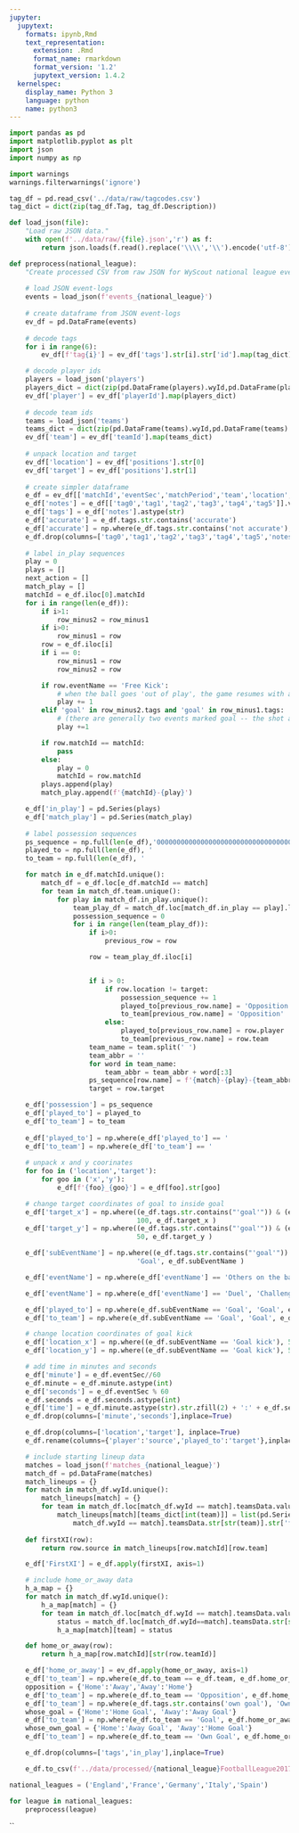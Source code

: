 ```yaml
---
jupyter:
  jupytext:
    formats: ipynb,Rmd
    text_representation:
      extension: .Rmd
      format_name: rmarkdown
      format_version: '1.2'
      jupytext_version: 1.4.2
  kernelspec:
    display_name: Python 3
    language: python
    name: python3
---
```


```python
import pandas as pd
import matplotlib.pyplot as plt
import json
import numpy as np

import warnings
warnings.filterwarnings('ignore')
```

```python
tag_df = pd.read_csv('../data/raw/tagcodes.csv')
tag_dict = dict(zip(tag_df.Tag, tag_df.Description))
```

```python
def load_json(file):
    "Load raw JSON data."
    with open(f'../data/raw/{file}.json','r') as f:
        return json.loads(f.read().replace('\\\\','\\').encode('utf-8'))
```

```python
def preprocess(national_league):
    "Create processed CSV from raw JSON for WyScout national league event-logs."
    
    # load JSON event-logs
    events = load_json(f'events_{national_league}')
    
    # create dataframe from JSON event-logs
    ev_df = pd.DataFrame(events)
    
    # decode tags
    for i in range(6):
        ev_df[f'tag{i}'] = ev_df['tags'].str[i].str['id'].map(tag_dict).str.lower()

    # decode player ids
    players = load_json('players')
    players_dict = dict(zip(pd.DataFrame(players).wyId,pd.DataFrame(players).shortName))
    ev_df['player'] = ev_df['playerId'].map(players_dict)
    
    # decode team ids
    teams = load_json('teams')
    teams_dict = dict(zip(pd.DataFrame(teams).wyId,pd.DataFrame(teams).name))
    ev_df['team'] = ev_df['teamId'].map(teams_dict)
    
    # unpack location and target
    ev_df['location'] = ev_df['positions'].str[0]
    ev_df['target'] = ev_df['positions'].str[1]
    
    # create simpler dataframe
    e_df = ev_df[['matchId','eventSec','matchPeriod','team','location','target','player','eventName','subEventName','tag0','tag1','tag2','tag3','tag4','tag5']]
    e_df['notes'] = e_df[['tag0','tag1','tag2','tag3','tag4','tag5']].values.tolist()
    e_df['tags'] = e_df['notes'].astype(str)
    e_df['accurate'] = e_df.tags.str.contains('accurate')
    e_df['accurate'] = np.where(e_df.tags.str.contains('not accurate'), 0, e_df.accurate)
    e_df.drop(columns=['tag0','tag1','tag2','tag3','tag4','tag5','notes'],inplace=True) 
    
    # label in_play sequences
    play = 0
    plays = []
    next_action = []
    match_play = []
    matchId = e_df.iloc[0].matchId
    for i in range(len(e_df)):
        if i>1:
            row_minus2 = row_minus1
        if i>0:
            row_minus1 = row
        row = e_df.iloc[i]
        if i == 0:
            row_minus1 = row
            row_minus2 = row

        if row.eventName == 'Free Kick':
            # when the ball goes 'out of play', the game resumes with a 'free kick' (here includes Throw-Ins)
            play += 1
        elif 'goal' in row_minus2.tags and 'goal' in row_minus1.tags:
            # (there are generally two events marked goal -- the shot and the attempted save)
            play +=1

        if row.matchId == matchId:
            pass
        else:
            play = 0
            matchId = row.matchId
        plays.append(play)
        match_play.append(f'{matchId}-{play}')

    e_df['in_play'] = pd.Series(plays)
    e_df['match_play'] = pd.Series(match_play)
    
    # label possession sequences
    ps_sequence = np.full(len(e_df),'0000000000000000000000000000000000')
    played_to = np.full(len(e_df), '                                    ')
    to_team = np.full(len(e_df), '                                       ')

    for match in e_df.matchId.unique():
        match_df = e_df.loc[e_df.matchId == match]
        for team in match_df.team.unique():
            for play in match_df.in_play.unique():
                team_play_df = match_df.loc[match_df.in_play == play].loc[match_df.team == team]
                possession_sequence = 0
                for i in range(len(team_play_df)):
                    if i>0:
                        previous_row = row

                    row = team_play_df.iloc[i]


                    if i > 0:
                        if row.location != target:
                            possession_sequence += 1
                            played_to[previous_row.name] = 'Opposition' 
                            to_team[previous_row.name] = 'Opposition'
                        else:
                            played_to[previous_row.name] = row.player
                            to_team[previous_row.name] = row.team
                    team_name = team.split(' ')
                    team_abbr = ''
                    for word in team_name:
                        team_abbr = team_abbr + word[:3]
                    ps_sequence[row.name] = f'{match}-{play}-{team_abbr}-{possession_sequence}'
                    target = row.target

    e_df['possession'] = ps_sequence            
    e_df['played_to'] = played_to
    e_df['to_team'] = to_team
    
    e_df['played_to'] = np.where(e_df['played_to'] == '                                    ', 'Opposition', e_df['played_to'])
    e_df['to_team'] = np.where(e_df['to_team'] == '                                       ', 'Opposition', e_df['to_team'])
    
    # unpack x and y coorinates
    for foo in ('location','target'):
        for goo in ('x','y'):
            e_df[f'{foo}_{goo}'] = e_df[foo].str[goo]

    # change target coordinates of goal to inside goal
    e_df['target_x'] = np.where((e_df.tags.str.contains("'goal'")) & (e_df.eventName != 'Save attempt'),
                                100, e_df.target_x )
    e_df['target_y'] = np.where((e_df.tags.str.contains("'goal'")) & (e_df.eventName != 'Save attempt'),
                                50, e_df.target_y )

    e_df['subEventName'] = np.where((e_df.tags.str.contains("'goal'")) & (e_df.eventName != 'Save attempt'),
                                'Goal', e_df.subEventName )

    e_df['eventName'] = np.where(e_df['eventName'] == 'Others on the ball', 'On the Ball', e_df['eventName'])

    e_df['eventName'] = np.where(e_df['eventName'] == 'Duel', 'Challenge', e_df['eventName'])

    e_df['played_to'] = np.where(e_df.subEventName == 'Goal', 'Goal', e_df.played_to)
    e_df['to_team'] = np.where(e_df.subEventName == 'Goal', 'Goal', e_df.to_team)

    # change location coordinates of goal kick
    e_df['location_x'] = np.where((e_df.subEventName == 'Goal kick'), 5, e_df.location_x)
    e_df['location_y'] = np.where((e_df.subEventName == 'Goal kick'), 50, e_df.location_y)

    # add time in minutes and seconds
    e_df['minute'] = e_df.eventSec//60
    e_df.minute = e_df.minute.astype(int)
    e_df['seconds'] = e_df.eventSec % 60
    e_df.seconds = e_df.seconds.astype(int)
    e_df['time'] = e_df.minute.astype(str).str.zfill(2) + ':' + e_df.seconds.astype(str).str.zfill(2)
    e_df.drop(columns=['minute','seconds'],inplace=True)

    e_df.drop(columns=['location','target'], inplace=True)
    e_df.rename(columns={'player':'source','played_to':'target'},inplace=True)

    # include starting lineup data
    matches = load_json(f'matches_{national_league}')
    match_df = pd.DataFrame(matches)
    match_lineups = {}
    for match in match_df.wyId.unique():
        match_lineups[match] = {}
        for team in match_df.loc[match_df.wyId == match].teamsData.values[0].keys():
            match_lineups[match][teams_dict[int(team)]] = list(pd.Series(pd.DataFrame(match_df.loc[
                match_df.wyId == match].teamsData.str[str(team)].str['formation'].str['lineup'].values[0]).playerId.values).map(players_dict))
            
    def firstXI(row):
        return row.source in match_lineups[row.matchId][row.team]

    e_df['FirstXI'] = e_df.apply(firstXI, axis=1)

    # include home_or_away data
    h_a_map = {}
    for match in match_df.wyId.unique():
        h_a_map[match] = {}
        for team in match_df.loc[match_df.wyId == match].teamsData.values[0].keys():
            status = match_df.loc[match_df.wyId==match].teamsData.str[str(team)].str['side'].values[0].capitalize()
            h_a_map[match][team] = status

    def home_or_away(row):
        return h_a_map[row.matchId][str(row.teamId)]

    e_df['home_or_away'] = ev_df.apply(home_or_away, axis=1)
    e_df['to_team'] = np.where(e_df.to_team == e_df.team, e_df.home_or_away, e_df.to_team)
    opposition = {'Home':'Away','Away':'Home'}
    e_df['to_team'] = np.where(e_df.to_team == 'Opposition', e_df.home_or_away.map(opposition), e_df.to_team)
    e_df['to_team'] = np.where(e_df.tags.str.contains('own goal'), 'Own Goal', e_df.to_team)
    whose_goal = {'Home':'Home Goal', 'Away':'Away Goal'}
    e_df['to_team'] = np.where(e_df.to_team == 'Goal', e_df.home_or_away.map(whose_goal), e_df.to_team)
    whose_own_goal = {'Home':'Away Goal', 'Away':'Home Goal'}
    e_df['to_team'] = np.where(e_df.to_team == 'Own Goal', e_df.home_or_away.map(whose_own_goal), e_df.to_team)

    e_df.drop(columns=['tags','in_play'],inplace=True)

    e_df.to_csv(f'../data/processed/{national_league}FootballLeague2017-18.csv')
```

```python
national_leagues = ('England','France','Germany','Italy','Spain')
```

```python
for league in national_leagues:
    preprocess(league)
```
``
